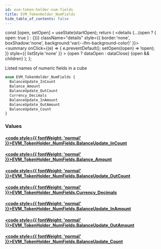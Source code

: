 ```yaml
---
id: evm-token-holder-num-fields
title: EVM_TokenHolder_NumFields
hide_table_of_contents: false
---
```







  const [open, setOpen] = useState(startOpen);
  return (
    <details {...(open ? { open: true } : {})} className="details" style={{ border:'none', boxShadow:'none', background:'var(--ifm-background-color)' }}>
      <summary
        onClick={(e) => {
          e.preventDefault();
          setOpen((open) => !open);
        }}
        style={{ listStyle:'none' }}
      >
      {open ? dataOpen : dataClose}
      </summary>
      {open && children}
    </details>
  );
};










Listed names of numeric fields in a cube


```graphql
enum EVM_TokenHolder_NumFields {
  BalanceUpdate_InCount
  Balance_Amount
  BalanceUpdate_OutCount
  Currency_Decimals
  BalanceUpdate_InAmount
  BalanceUpdate_OutAmount
  BalanceUpdate_Count
}
```




### Values

#### [<code style={{ fontWeight: 'normal' }}>EVM_TokenHolder_NumFields.<b>BalanceUpdate_InCount</b></code>](#)  
> 
> 
> 
> 

#### [<code style={{ fontWeight: 'normal' }}>EVM_TokenHolder_NumFields.<b>Balance_Amount</b></code>](#)  
> 
> 
> 
> 

#### [<code style={{ fontWeight: 'normal' }}>EVM_TokenHolder_NumFields.<b>BalanceUpdate_OutCount</b></code>](#)  
> 
> 
> 
> 

#### [<code style={{ fontWeight: 'normal' }}>EVM_TokenHolder_NumFields.<b>Currency_Decimals</b></code>](#)  
> 
> 
> 
> 

#### [<code style={{ fontWeight: 'normal' }}>EVM_TokenHolder_NumFields.<b>BalanceUpdate_InAmount</b></code>](#)  
> 
> 
> 
> 

#### [<code style={{ fontWeight: 'normal' }}>EVM_TokenHolder_NumFields.<b>BalanceUpdate_OutAmount</b></code>](#)  
> 
> 
> 
> 

#### [<code style={{ fontWeight: 'normal' }}>EVM_TokenHolder_NumFields.<b>BalanceUpdate_Count</b></code>](#)  
> 
> 
> 
> 




